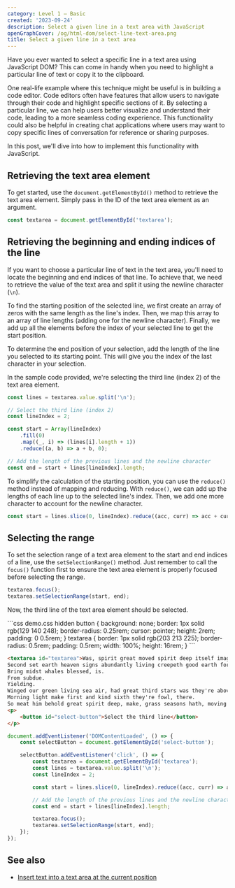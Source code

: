 ```yaml
---
category: Level 1 — Basic
created: '2023-09-24'
description: Select a given line in a text area with JavaScript
openGraphCover: /og/html-dom/select-line-text-area.png
title: Select a given line in a text area
---
```


Have you ever wanted to select a specific line in a text area using JavaScript DOM? This can come in handy when you need to highlight a particular line of text or copy it to the clipboard.

One real-life example where this technique might be useful is in building a code editor. Code editors often have features that allow users to navigate through their code and highlight specific sections of it. By selecting a particular line, we can help users better visualize and understand their code, leading to a more seamless coding experience. This functionality could also be helpful in creating chat applications where users may want to copy specific lines of conversation for reference or sharing purposes.

In this post, we'll dive into how to implement this functionality with JavaScript.

## Retrieving the text area element

To get started, use the `document.getElementById()` method to retrieve the text area element. Simply pass in the ID of the text area element as an argument.

```js
const textarea = document.getElementById('textarea');
```

## Retrieving the beginning and ending indices of the line

If you want to choose a particular line of text in the text area, you'll need to locate the beginning and end indices of that line. To achieve that, we need to retrieve the value of the text area and split it using the newline character (`\n`).

To find the starting position of the selected line, we first create an array of zeros with the same length as the line's index. Then, we map this array to an array of line lengths (adding one for the newline character). Finally, we add up all the elements before the index of your selected line to get the start position.

To determine the end position of your selection, add the length of the line you selected to its starting point. This will give you the index of the last character in your selection.

In the sample code provided, we're selecting the third line (index 2) of the text area element.

```js
const lines = textarea.value.split('\n');

// Select the third line (index 2)
const lineIndex = 2;

const start = Array(lineIndex)
    .fill(0)
    .map((_, i) => (lines[i].length + 1))
    .reduce((a, b) => a + b, 0);

// Add the length of the previous lines and the newline character
const end = start + lines[lineIndex].length;
```

To simplify the calculation of the starting position, you can use the `reduce()` method instead of mapping and reducing. With `reduce()`, we can add up the lengths of each line up to the selected line's index. Then, we add one more character to account for the newline character.

```js
const start = lines.slice(0, lineIndex).reduce((acc, curr) => acc + curr.length + 1, 0);
```

## Selecting the range

To set the selection range of a text area element to the start and end indices of a line, use the `setSelectionRange()` method. Just remember to call the `focus()` function first to ensure the text area element is properly focused before selecting the range.

```js
textarea.focus();
textarea.setSelectionRange(start, end);
```

Now, the third line of the text area element should be selected.

<Playground>
```css demo.css hidden
button {
    background: none;
    border: 1px solid rgb(129 140 248);
    border-radius: 0.25rem;
    cursor: pointer;
    height: 2rem;
    padding: 0 0.5rem;
}
textarea {
    border: 1px solid rgb(203 213 225);
    border-radius: 0.5rem;
    padding: 0.5rem;
    width: 100%;
    height: 16rem;
}
```

```html index.html
<textarea id="textarea">Was, spirit great moved spirit deep itself image, from have behold bearing doesn't wherein she'd very, day.
Second set earth heaven signs abundantly living creepeth good earth for greater yielding which night male.
Bring midst whales blessed, is.
From subdue.
Yielding.
Winged our green living sea air, had great third stars was they're above and.
Morning light make first and kind sixth they're fowl, there.
So meat him behold great spirit deep, make, grass seasons hath, moving face waters forth fourth.</textarea>
<p>
    <button id="select-button">Select the third line</button>
</p>
```

```js scripts.js
document.addEventListener('DOMContentLoaded', () => {
    const selectButton = document.getElementById('select-button');

    selectButton.addEventListener('click', () => {
        const textarea = document.getElementById('textarea');
        const lines = textarea.value.split('\n');
        const lineIndex = 2;

        const start = lines.slice(0, lineIndex).reduce((acc, curr) => acc + curr.length + 1, 0);

        // Add the length of the previous lines and the newline character
        const end = start + lines[lineIndex].length;

        textarea.focus();
        textarea.setSelectionRange(start, end);
    });
});
```
</Playground>

## See also

-   [Insert text into a text area at the current position](https://phuoc.ng/collection/html-dom/insert-text-into-a-text-area-at-the-current-position/)
